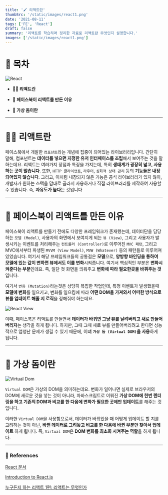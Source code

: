 ```yaml
---
title: '🖌️ 리액트란'
thumbSrc: '/static/images/react1.png'
date: '2021-08-11'
tags: ['FE', 'React']
draft: false
summary: '리액트를 학습하며 정리한 자료로 리액트란 무엇인지 설명합니다.'
images: ['/static/images/react1.png']
---
```


# 📌 목차

![React](/static/images/react1.png)

- **💁🏻 리액트란**

- **🤔 페이스북이 리액트를 만든 이유**

- **🔮 가상 돔이란**

---

# 💁🏻 리액트란

페이스북에서 개발한 `컴포넌트`라는 개념에 집중이 되어있는 라이브러리입니다. 간단히 말해, 컴포넌트는 **데이터를 넣으면 지정한 유저 인터페이스를 조립**해서 보여주는 것을 말하는데요. 리액트는 여러가지 장점과 특징을 가지는데, 특히 **생태계가 굉장히 넓고, 사용하는 곳이 많습니다**. 또한, `HTTP 클라이언트`, `라우터`, `심화적 상태 관리` 등의 **기능들은 내장되어있지 않습니다**. 그리고, 이처럼 내장되지 않은 기능은 공식 라이브러리가 있지 않아, 개발자가 원하는 스택을 맘대로 골라서 사용하거나 직접 라이브러리를 제작하여 사용할 수 있습니다. 즉, **자유도가 높다**는 것입니다

---

# 🤔 페이스북이 리액트를 만든 이유

페이스북이 리액트를 만들기 전에도 다양한 프레임워크가 존재헀는데, 데이터단을 담당하는 `모델 (Model)`, 사용자의 화면에서 보여지게 되는 `뷰 (View)`, 그리고 사용자가 발생시키는 이벤트를 처리해주는 `컨트롤러 (Controller)`로 이루어진 `MVC 패턴`, 그리고 MVC에서부터 파생된 `MVVM (View Model)`, `MVW (Whatever)` 등의 패턴들로 이루어져 있었습니다. 여기서 해당 프레임워크들의 공통점은 **모델**으로, **양방향 바인딩을 통하여 모델에 있는 값이 변하면 뷰에서도 이를 변화**시켜줍니다. 여기서 핵심적인 부분은 **변화시켜준다는 부분**인데요. 즉, 일단 첫 화면을 띄워주고 **변화에 따라 필요한곳을 바꿔주는 것**입니다.

여기서 `변화 (Mutation)`라는것은 상당히 복잡한 작업인데, 특정 이벤트가 발생했을때 **모델에 변화**를 일으키고, 변화를 일으킴에 따라 **어떤 DOM을 가져와서 어떠한 방식으로 뷰를 업데이트 해줄 지 로직**을 정해줘야 하는데요.

![React View](/static/images/react2.webp)

이때, 페이스북은 리액트를 만들면서 **데이터가 바뀌면 그냥 뷰를 날려버리고 새로 만들어버리자**는 생각을 하게 됩니다. 하지만, 그때 그때 새로 뷰를 만들어버리려고 한다면 성능적으로 엄청난 문제가 생길 수 있기 때문에, 이떄 **`가상 돔 (Virtual DOM)`을 사용**하게 됩니다.

---

# 🔮 가상 돔이란

![Virtual Dom](/static/images/react-virtual-dom.png)

`Virtual DOM`은 가상의 DOM을 의미하는데요. 변화가 일어나면 실제로 브라우저의 DOM에 새로운 것을 넣는 것이 아니라, 자바스크립트로 이뤄진 **가상 DOM에 한번 렌더링을 하고 기존의 DOM과 비교를 한 다음에 변화가 필요한 곳에만 업데이트**를 해주는 것입니다.

이러한 `Virtual DOM`을 사용함으로서, 데이터가 바뀌었을 때 어떻게 업데이트 할 지를 고려하는 것이 아닌, **바뀐 데이터로 그려놓고 비교를 한 다음에 바뀐 부분만 찾아서 업데이트** 하게 됩니다. 즉, `Virtual DOM`은 **DOM 변화를 최소화 시켜주는 역할**을 하게 됩니다.

---

### 🔗 References

[React 문서](https://ko.reactjs.org/docs/getting-started.html)

[Introduction to React.js](https://www.youtube.com/watch?v=XxVg_s8xAms)

[누구든지 하는 리액트 1편: 리액트는 무엇인가](https://velopert.com/3612)
